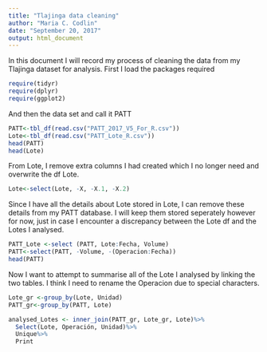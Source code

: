 ```yaml
---
title: "Tlajinga data cleaning"
author: "Maria C. Codlin"
date: "September 20, 2017"
output: html_document
---
```

In this document I will record my process of cleaning the data from my Tlajinga dataset for analysis. 
First I load the packages required
```r
require(tidyr)
require(dplyr)
require(ggplot2)
```
And then the data set and call it PATT
```r
PATT<-tbl_df(read.csv("PATT_2017_V5_For_R.csv"))
Lote<-tbl_df(read.csv("PATT_Lote_R.csv"))
head(PATT)
head(Lote)
```
From Lote, I remove extra columns I had created which I no longer need and overwrite the df Lote.
```r
Lote<-select(Lote, -X, -X.1, -X.2)
```
Since I have all the details about Lote stored in Lote, I can remove these details from my PATT database. I will keep them stored seperately however for now, just in case I encounter a discrepancy between the Lote df and the Lotes I analysed. 
```r
PATT_Lote <-select (PATT, Lote:Fecha, Volume)
PATT<-select(PATT, -Volume, -(Operacion:Fecha))
head(PATT)
```

Now I want to attempt to summarise all of the Lote I analysed by linking the two tables. I think I need to rename the Operacion due to special characters. 
```r
Lote_gr <-group_by(Lote, Unidad)
PATT_gr<-group_by(PATT, Lote)

analysed_Lotes <- inner_join(PATT_gr, Lote_gr, Lote)%>%
  Select(Lote, Operación, Unidad)%>%
  Unique%>%
  Print



```
```r

```



```r

```



```r

```



```r

```



```r

```



```r

```




```r

```